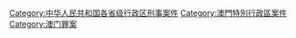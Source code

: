 [[Category:中华人民共和国各省级行政区刑事案件|Category:中华人民共和国各省级行政区刑事案件]]
[[Category:澳門特別行政區案件|Category:澳門特別行政區案件]]
[[Category:澳门罪案|Category:澳门罪案]]